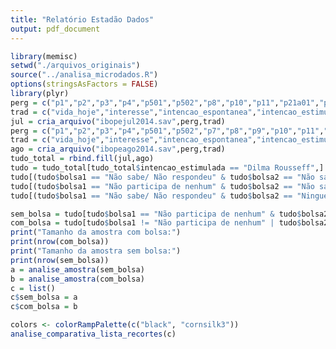 ```yaml
---
title: "Relatório Estadão Dados"
output: pdf_document
---
```


```r
library(memisc)
setwd("./arquivos_originais")
source("../analisa_microdados.R")
options(stringsAsFactors = FALSE)
library(plyr)
perg = c("p1","p2","p3","p4","p501","p502","p8","p10","p11","p21a01","p21b01","p7","p12","p1501","p1503","p1504","p1506","p20","p6")
trad = c("vida_hoje","interesse","intencao_espontanea","intencao_estimulada","2turno_aecio","2turno_campos","desejo_mudanca","avaliacao_governo","aprova_dilma","bolsa1","bolsa2","favorito","nota","poder_compra","saude","emprego","educacao","partido","rejeicao")
jul = cria_arquivo("ibopejul2014.sav",perg,trad)
perg = c("p1","p2","p3","p4","p501","p502","p7","p8","p9","p10","p11","p12","p13a01","p13b01","p6")
trad = c("vida_hoje","interesse","intencao_espontanea","intencao_estimulada","2turno_aecio","2turno_campos","favorito","desejo_mudanca","avaliacao_governo","aprova_dilma","nota","partido","bolsa1","bolsa2","rejeicao")
ago = cria_arquivo("ibopeago2014.sav",perg,trad)
tudo_total = rbind.fill(jul,ago)
tudo = tudo_total[tudo_total$intencao_estimulada == "Dilma Rousseff",]
tudo[(tudo$bolsa1 == "Não sabe/ Não respondeu" & tudo$bolsa2 == "Não sabe/ Não respondeu"),][["bolsa1"]] = "Não participa de nenhum"
tudo[(tudo$bolsa1 == "Não participa de nenhum" & tudo$bolsa2 == "Não sabe/ Não respondeu"),][["bolsa2"]] = "Ninguém da sua família"
tudo[(tudo$bolsa1 == "Não sabe/ Não respondeu" & tudo$bolsa2 == "Ninguém da sua família"),][["bolsa1"]] = "Não participa de nenhum"

sem_bolsa = tudo[tudo$bolsa1 == "Não participa de nenhum" & tudo$bolsa2 == "Ninguém da sua família",]
com_bolsa = tudo[tudo$bolsa1 != "Não participa de nenhum" | tudo$bolsa2 != "Ninguém da sua família",]
print("Tamanho da amostra com bolsa:")
print(nrow(com_bolsa))
print("Tamanho da amostra sem bolsa:")
print(nrow(sem_bolsa))
a = analise_amostra(sem_bolsa)
b = analise_amostra(com_bolsa)
c = list()
c$sem_bolsa = a
c$com_bolsa = b

colors <- colorRampPalette(c("black", "cornsilk3"))
analise_comparativa_lista_recortes(c)
```
